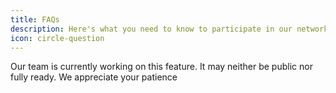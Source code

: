 ```yaml
---
title: FAQs
description: Here's what you need to know to participate in our network
icon: circle-question
---
```


<Warning>
  Our team is currently working on this feature. It may neither be public nor
  fully ready. We appreciate your patience
</Warning>
